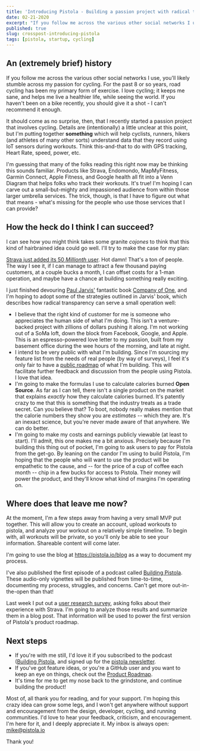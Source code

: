 ```yaml
---
title: 'Introducing Pistola - Building a passion project with radical transparency'
date: 02-21-2020
excerpt: "If you follow me across the various other social networks I use, you'll likely stumble across my passion for cycling. For the past 8 or so years, road cycling has been my primary form of exercise. I love cycling; it keeps me sane, and helps me live a healthier life, while seeing the world. If you haven't been on a bike recently, you should give it a shot - I can't recommend it enough."
published: true
slug: crosspost-introducing-pistola
tags: [pistola, startup, cycling]
---
```


## An (extremely brief) history

If you follow me across the various other social networks I use, you'll likely stumble across my passion for cycling. For the past 8 or so years, road cycling has been my primary form of exercise. I love cycling; it keeps me sane, and helps me live a healthier life, while seeing the world. If you haven't been on a bike recently, you should give it a shot - I can't recommend it enough.

It should come as no surprise, then, that I recently started a passion project that involves cycling. Details are (intentionally) a little unclear at this point, but I'm putting together **something** which will help cyclists, runners, hikers (and athletes of many other sorts) understand data that they record using IoT sensors during workouts. Think this-and-that to do with GPS tracking, Heart Rate, speed, power, etc.

I'm guessing that many of the folks reading this right now may be thinking this sounds familiar. Products like Strava, Endomondo, MapMyFitness, Garmin Connect, Apple Fitness, and Google health all fit into a Venn Diagram that helps folks who track their workouts. It's true! I'm hoping I can carve out a small-but-mighty and impassioned audience from within those larger umbrella services. The trick, though, is that I have to figure out what that means - what's missing for the people who use those services that I can provide?

## How the heck do I think I can succeed?

I can see how you might think takes some granite _cojones_ to think that this kind of hairbrained idea could go well. I'll try to make the case for my plan:

[Strava just added its 50 _Millionth_ user](https://dailyspin.co/articles/strava-now-has-50-million-users/). Hot damn! That's a ton of people. The way I see it, if I can manage to attract a few thousand paying customers, at a couple bucks a month, I can offset costs for a 1-man operation, and maybe have a chance at building something really exciting.

I just finished devouring [Paul Jarvis'](https://twitter.com/pjrvs) fantastic book [Company of One](https://ofone.co/), and I'm hoping to adopt some of the strategies outlined in Jarvis' book, which describes how radical transparency can serve a small operation well:

- I believe that the right kind of customer for me is someone who appreciates the human side of what I'm doing. This isn't a venture-backed project with zillions of dollars pushing it along. I'm not working out of a SoMa loft, down the block from Facebook, Google, and Apple. This is an espresso-powered love letter to my passion, built from my basement office during the wee hours of the morning, and late at night.
- I intend to be very public with what I'm building. Since I'm sourcing my feature list from the needs of real people (by way of surveys), I feel it's only fair to have a [public roadmap](https://github.com/orgs/gopistola/projects/1) of what I'm building. This will facilitate further feedback and discussion from the people using Pistola. I love that idea.
- I'm going to make the formulas I use to calculate calories burned **Open Source**. As far as I can tell, there isn't a single product on the market that explains _exactly_ how they calculate calories burned. It's patently crazy to me that this is something that the industry treats as a trade secret. Can you believe that? To boot, nobody really makes mention that the calorie numbers they show you are _estimates_ -- which they are. It's an inexact science, but you're never made aware of that anywhere. We can do better.
- I'm going to make my costs and earnings publicly viewable (at least to start). I'll admit, this one makes me a bit anxious. Precisely because I'm building this thing out of pocket, I'm going to ask users to pay for Pistola from the get-go. By leaning on the candor I'm using to build Pistola, I'm hoping that the people who will want to use the product will be empathetic to the cause, and -- for the price of a cup of coffee each month -- chip in a few bucks for access to Pistola. Their money will power the product, and they'll know what kind of margins I'm operating on.

## Where does that leave me now?

At the moment, I'm a few steps away from having a very small MVP put together. This will allow you to create an account, upload workouts to pistola, and analyze your workout on a relatively simple timeline. To begin with, all workouts will be private, so you'll only be able to see your information. Shareable content will come later.

I'm going to use the blog at https://pistola.io/blog as a way to document my process.

I've also published the first episode of a podcast called [Building Pistola](https://pistola.io/podcast). These audio-only vignettes will be published from time-to-time, documenting my process, struggles, and concerns. Can't get more out-in-the-open than that!

Last week I put out a [user research survey](https://gopistola.typeform.com/to/osVw3W), asking folks about their experience with Strava. I'm going to analyze those results and summarize them in a blog post. That information will be used to power the first version of Pistola's product roadmap.

## Next steps

- If you're with me still, I'd love it if you subscribed to the podcast ([Building Pistola](https://pistola.io/podcast), and signed up for the [pistola newsletter](https://pistola.io/).
- If you've got feature ideas, or you're a GitHub user and you want to keep an eye on things, check out the [Product Roadmap](https://github.com/orgs/gopistola/projects/1).
- It's time for me to get my nose back to the grindstone, and continue building the product!

Most of, all thank you for reading, and for your support. I'm hoping this crazy idea can grow some legs, and I won't get anywhere without support and encouragement from the design, developer, cycling, and running communities. I'd love to hear your feedback, criticism, and encouragement. I'm here for it, and I deeply appreciate it. My inbox is always open: [mike@pistola.io](mailto:mike@pistola.io)

Thank you!
